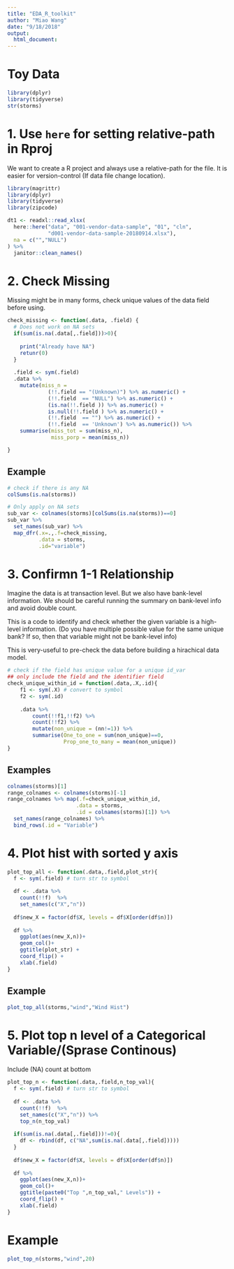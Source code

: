 ```yaml
---
title: "EDA_R_toolkit"
author: "Miao Wang"
date: "9/18/2018"
output:
  html_document:
---
```

# Toy Data
```r
library(dplyr)
library(tidyverse)
str(storms)
```

# 1. Use `here` for setting relative-path in Rproj

We want to create a R project and always use a relative-path for the file. It is easier for version-control (If data file change location).
```r
library(magrittr)
library(dplyr)
library(tidyverse)
library(zipcode)

dt1 <- readxl::read_xlsx(
  here::here("data", "001-vendor-data-sample", "01", "cln",
             "d001-vendor-data-sample-20180914.xlsx"),
  na = c("","NULL")
) %>%
  janitor::clean_names()
```

# 2. Check Missing
Missing might be in many forms, check unique values of the data field before using. 
```r
check_missing <- function(.data, .field) {
  # Does not work on NA sets
  if(sum(is.na(.data[,.field]))>0){
    
    print("Already have NA")
    retunr(0)
  }
  
  .field <- sym(.field)
  .data %>% 
    mutate(miss_n = 
             (!!.field == "(Unknown)") %>% as.numeric() +
             (!!.field  == "NULL") %>% as.numeric() +
             (is.na(!!.field )) %>% as.numeric() +
             is.null(!!.field ) %>% as.numeric() +
             (!!.field  == "") %>% as.numeric() + 
             (!!.field  == 'Unknown') %>% as.numeric()) %>% 
    summarise(miss_tot = sum(miss_n),
              miss_porp = mean(miss_n))

}
```

## Example 
```r
# check if there is any NA
colSums(is.na(storms))

# Only apply on NA sets
sub_var <- colnames(storms)[colSums(is.na(storms))==0]
sub_var %>% 
  set_names(sub_var) %>% 
  map_dfr(.x=.,.f=check_missing,
          .data = storms,
          .id="variable")
```

# 3. Confirmn 1-1 Relationship
Imagine the data is at transaction level. But we also have bank-level information. We should be careful running the summary on bank-level info and avoid double count. 

This is a code to identify and check whether the given variable is a high-level information. (Do you have multiple possible value for the same unique bank? If so, then that variable might not be bank-level info)

This is very-useful to pre-check the data before building a hirachical data model. 

```r
# check if the field has unique value for a unique id_var
## only include the field and the identifier field
check_unique_within_id = function(.data,.X,.id){
    f1 <- sym(.X) # convert to symbol
    f2 <- sym(.id)
    
    .data %>% 
        count(!!f1,!!f2) %>% 
        count(!!f2) %>% 
        mutate(non_unique = (nn!=1)) %>% 
        summarise(One_to_one = sum(non_unique)==0, 
                  Prop_one_to_many = mean(non_unique))
}
```

## Examples
```r
colnames(storms)[1]
range_colnames <- colnames(storms)[-1]
range_colnames %>% map(.f=check_unique_within_id,
                      .data = storms,
                      .id = colnames(storms)[1]) %>% 
  set_names(range_colnames) %>% 
  bind_rows(.id = "Variable")
```

# 4. Plot hist with sorted y axis
```r
plot_top_all <- function(.data,.field,plot_str){
  f <- sym(.field) # turn str to symbol
  
  df <- .data %>% 
    count(!!f)  %>% 
    set_names(c("X","n"))
  
  df$new_X = factor(df$X, levels = df$X[order(df$n)])
  
  df %>% 
    ggplot(aes(new_X,n))+
    geom_col()+
    ggtitle(plot_str) +
    coord_flip() + 
    xlab(.field)
}
```

## Example 
```r
plot_top_all(storms,"wind","Wind Hist")
```


# 5. Plot top n level of a Categorical Variable/(Sprase Continous)
Include (NA) count at bottom 
```r
plot_top_n <- function(.data,.field,n_top_val){
  f <- sym(.field) # turn str to symbol
  
  df <- .data %>% 
    count(!!f)  %>% 
    set_names(c("X","n")) %>% 
    top_n(n_top_val)
  
  if(sum(is.na(.data[,.field]))!=0){
    df <- rbind(df, c("NA",sum(is.na(.data[,.field]))))
  }
  
  df$new_X = factor(df$X, levels = df$X[order(df$n)])
  
  df %>% 
    ggplot(aes(new_X,n))+
    geom_col()+
    ggtitle(paste0("Top ",n_top_val," Levels")) +
    coord_flip() + 
    xlab(.field)
}
```

# Example
```r
plot_top_n(storms,"wind",20)
```





